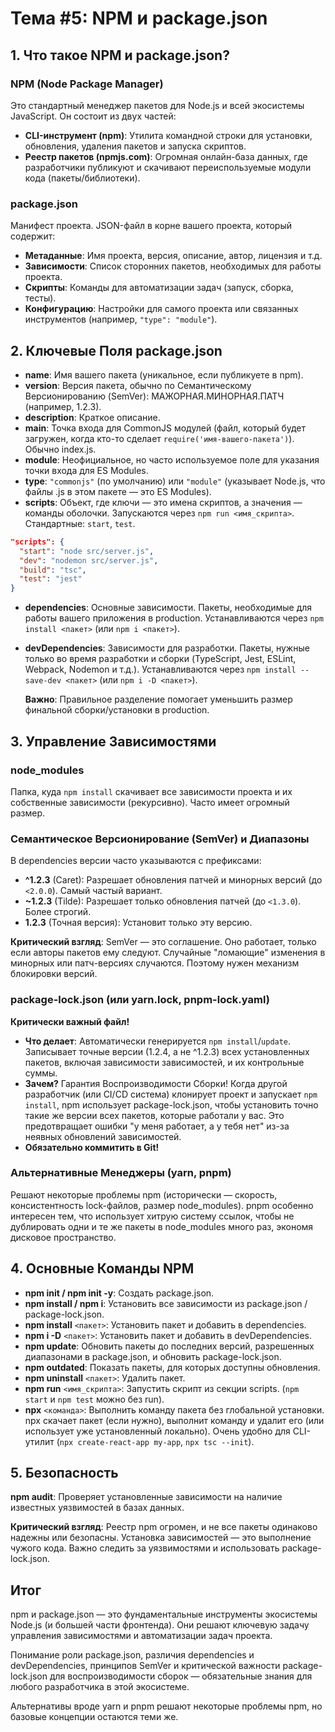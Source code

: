 # Тема #5: NPM и package.json

## 1. Что такое NPM и package.json?

### NPM (Node Package Manager)
Это стандартный менеджер пакетов для Node.js и всей экосистемы JavaScript. Он состоит из двух частей:

- **CLI-инструмент (npm)**: Утилита командной строки для установки, обновления, удаления пакетов и запуска скриптов.
- **Реестр пакетов (npmjs.com)**: Огромная онлайн-база данных, где разработчики публикуют и скачивают переиспользуемые модули кода (пакеты/библиотеки).

### package.json
Манифест проекта. JSON-файл в корне вашего проекта, который содержит:

- **Метаданные**: Имя проекта, версия, описание, автор, лицензия и т.д.
- **Зависимости**: Список сторонних пакетов, необходимых для работы проекта.
- **Скрипты**: Команды для автоматизации задач (запуск, сборка, тесты).
- **Конфигурацию**: Настройки для самого проекта или связанных инструментов (например, `"type": "module"`).

## 2. Ключевые Поля package.json

- **name**: Имя вашего пакета (уникальное, если публикуете в npm).
- **version**: Версия пакета, обычно по Семантическому Версионированию (SemVer): МАЖОРНАЯ.МИНОРНАЯ.ПАТЧ (например, 1.2.3).
- **description**: Краткое описание.
- **main**: Точка входа для CommonJS модулей (файл, который будет загружен, когда кто-то сделает `require('имя-вашего-пакета')`). Обычно index.js.
- **module**: Неофициальное, но часто используемое поле для указания точки входа для ES Modules.
- **type**: `"commonjs"` (по умолчанию) или `"module"` (указывает Node.js, что файлы .js в этом пакете — это ES Modules).
- **scripts**: Объект, где ключи — это имена скриптов, а значения — команды оболочки. Запускаются через `npm run <имя_скрипта>`. Стандартные: `start`, `test`.

```json
"scripts": {
  "start": "node src/server.js",
  "dev": "nodemon src/server.js",
  "build": "tsc",
  "test": "jest"
}
```

- **dependencies**: Основные зависимости. Пакеты, необходимые для работы вашего приложения в production. Устанавливаются через `npm install <пакет>` (или `npm i <пакет>`).
- **devDependencies**: Зависимости для разработки. Пакеты, нужные только во время разработки и сборки (TypeScript, Jest, ESLint, Webpack, Nodemon и т.д.). Устанавливаются через `npm install --save-dev <пакет>` (или `npm i -D <пакет>`).

  **Важно**: Правильное разделение помогает уменьшить размер финальной сборки/установки в production.

## 3. Управление Зависимостями

### node_modules
Папка, куда `npm install` скачивает все зависимости проекта и их собственные зависимости (рекурсивно). Часто имеет огромный размер.

### Семантическое Версионирование (SemVer) и Диапазоны
В dependencies версии часто указываются с префиксами:

- **^1.2.3** (Caret): Разрешает обновления патчей и минорных версий (до `<2.0.0`). Самый частый вариант.
- **~1.2.3** (Tilde): Разрешает только обновления патчей (до `<1.3.0`). Более строгий.
- **1.2.3** (Точная версия): Установит только эту версию.

**Критический взгляд**: SemVer — это соглашение. Оно работает, только если авторы пакетов ему следуют. Случайные "ломающие" изменения в минорных или патч-версиях случаются. Поэтому нужен механизм блокировки версий.

### package-lock.json (или yarn.lock, pnpm-lock.yaml)
**Критически важный файл!**

- **Что делает**: Автоматически генерируется `npm install`/`update`. Записывает точные версии (1.2.4, а не ^1.2.3) всех установленных пакетов, включая зависимости зависимостей, и их контрольные суммы.
- **Зачем?** Гарантия Воспроизводимости Сборки! Когда другой разработчик (или CI/CD система) клонирует проект и запускает `npm install`, npm использует package-lock.json, чтобы установить точно такие же версии всех пакетов, которые работали у вас. Это предотвращает ошибки "у меня работает, а у тебя нет" из-за неявных обновлений зависимостей.
- **Обязательно коммитить в Git!**

### Альтернативные Менеджеры (yarn, pnpm)
Решают некоторые проблемы npm (исторически — скорость, консистентность lock-файлов, размер node_modules). pnpm особенно интересен тем, что использует хитрую систему ссылок, чтобы не дублировать одни и те же пакеты в node_modules много раз, экономя дисковое пространство.

## 4. Основные Команды NPM

- **npm init / npm init -y**: Создать package.json.
- **npm install / npm i**: Установить все зависимости из package.json / package-lock.json.
- **npm install** `<пакет>`: Установить пакет и добавить в dependencies.
- **npm i -D** `<пакет>`: Установить пакет и добавить в devDependencies.
- **npm update**: Обновить пакеты до последних версий, разрешенных диапазонами в package.json, и обновить package-lock.json.
- **npm outdated**: Показать пакеты, для которых доступны обновления.
- **npm uninstall** `<пакет>`: Удалить пакет.
- **npm run** `<имя_скрипта>`: Запустить скрипт из секции scripts. (`npm start` и `npm test` можно без run).
- **npx** `<команда>`: Выполнить команду пакета без глобальной установки. npx скачает пакет (если нужно), выполнит команду и удалит его (или использует уже установленный локально). Очень удобно для CLI-утилит (`npx create-react-app my-app`, `npx tsc --init`).

## 5. Безопасность

**npm audit**: Проверяет установленные зависимости на наличие известных уязвимостей в базах данных.

**Критический взгляд**: Реестр npm огромен, и не все пакеты одинаково надежны или безопасны. Установка зависимостей — это выполнение чужого кода. Важно следить за уязвимостями и использовать package-lock.json.

## Итог

npm и package.json — это фундаментальные инструменты экосистемы Node.js (и большей части фронтенда). Они решают ключевую задачу управления зависимостями и автоматизации задач проекта.

Понимание роли package.json, различия dependencies и devDependencies, принципов SemVer и критической важности package-lock.json для воспроизводимости сборок — обязательные знания для любого разработчика в этой экосистеме.

Альтернативы вроде yarn и pnpm решают некоторые проблемы npm, но базовые концепции остаются теми же.
